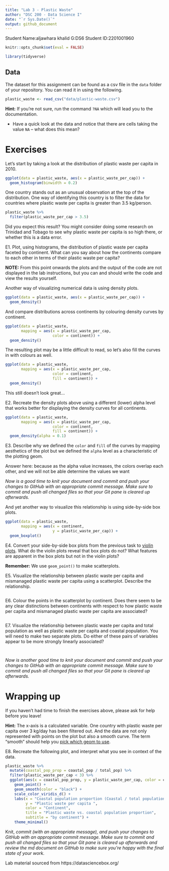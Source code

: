 ```yaml
---
title: "Lab 3 - Plastic Waste"
author: "DSC 200 - Data Science I"
date: "`r Sys.Date()`"
output: github_document
---
```


Student Name:aljawhara khalid 
G:DS6
Student ID:2201001960 

```r
knitr::opts_chunk$set(eval = FALSE)
```


```r
library(tidyverse)
```

## Data

The dataset for this assignment can be found as a csv file in the `data` folder of your repository.
You can read it in using the following.

```r
plastic_waste <- read_csv("data/plastic-waste.csv")
```


**Hint:** If you're not sure, run the command `?NA` which will lead you to the documentation.


-   Have a quick look at the data and notice that there are cells taking the value `NA` -- what does this mean?

# Exercises

Let's start by taking a look at the distribution of plastic waste per capita in 2010.

```r
ggplot(data = plastic_waste, aes(x = plastic_waste_per_cap)) +
  geom_histogram(binwidth = 0.2)
```

One country stands out as an unusual observation at the top of the distribution.
One way of identifying this country is to filter the data for countries where plastic waste per capita is greater than 3.5 kg/person.

```r
plastic_waste %>%
  filter(plastic_waste_per_cap > 3.5)
```

Did you expect this result?
You might consider doing some research on Trinidad and Tobago to see why plastic waste per capita is so high there, or whether this is a data error.

E1.  Plot, using histograms, the distribution of plastic waste per capita faceted by continent. What can you say about how the continents compare to each other in terms of their plastic waste per capita?


**NOTE:** From this point onwards the plots and the output of the code are not displayed in the lab instructions, but you can and should write the code and view the results yourself.


Another way of visualizing numerical data is using density plots.

```r
ggplot(data = plastic_waste, aes(x = plastic_waste_per_cap)) +
  geom_density()
```

And compare distributions across continents by colouring density curves by continent.

```r
ggplot(data = plastic_waste, 
       mapping = aes(x = plastic_waste_per_cap, 
                     color = continent)) +
  geom_density()
```

The resulting plot may be a little difficult to read, so let's also fill the curves in with colours as well.

```r
ggplot(data = plastic_waste, 
       mapping = aes(x = plastic_waste_per_cap, 
                     color = continent, 
                     fill = continent)) +
  geom_density()
```





This still doesn't look great...

E2.  Recreate the density plots above using a different (lower) alpha level that works better for displaying the density curves for all continents.
```r
ggplot(data = plastic_waste, 
       mapping = aes(x = plastic_waste_per_cap, 
                     color = continent, 
                     fill = continent)) +
  geom_density(alpha = 0.1)
```

E3.  Describe why we defined the `color` and `fill` of the curves by mapping aesthetics of the plot but we defined the `alpha` level as a characteristic of the plotting geom.

Answer here:
because as the alpha value increases, the colors overlap each other, and we will not be able determine the values we want 

*Now is a good time to knit your document and commit and push your changes to GitHub with an appropriate commit message. Make sure to commit and push all changed files so that your Git pane is cleared up afterwards.*

And yet another way to visualize this relationship is using side-by-side box plots.

```r
ggplot(data = plastic_waste, 
       mapping = aes(x = continent, 
                     y = plastic_waste_per_cap)) +
  geom_boxplot()
```

E4.  Convert your side-by-side box plots from the previous task to [violin plots](http://ggplot2.tidyverse.org/reference/geom_violin.html). What do the violin plots reveal that box plots do not? What features are apparent in the box plots but not in the violin plots?


**Remember:** We use `geom_point()` to make scatterplots.


E5.  Visualize the relationship between plastic waste per capita and mismanaged plastic waste per capita using a scatterplot.
    Describe the relationship.
    
```r

```

E6.  Colour the points in the scatterplot by continent.
    Does there seem to be any clear distinctions between continents with respect to how plastic waste per capita and mismanaged plastic waste per capita are associated?
    
```r

```

E7.  Visualize the relationship between plastic waste per capita and total population as well as plastic waste per capita and coastal population.
    You will need to make two separate plots.
    Do either of these pairs of variables appear to be more strongly linearly associated?

```r

```

```r

```


*Now is another good time to knit your document and commit and push your changes to GitHub with an appropriate commit message. Make sure to commit and push all changed files so that your Git pane is cleared up afterwards.*

# Wrapping up

If you haven't had time to finish the exercises above, please ask for help before you leave!


**Hint:** The x-axis is a calculated variable. One country with plastic waste per capita over 3 kg/day has been filtered out. And the data are not only represented with points on the plot but also a smooth curve. The term "smooth" should help you [pick which geom to use](https://ggplot2.tidyverse.org/reference/index.html#section-geoms).


E8.  Recreate the following plot, and interpret what you see in context of the data.

```r
plastic_waste %>% 
  mutate(coastal_pop_prop = coastal_pop / total_pop) %>%
  filter(plastic_waste_per_cap < 3) %>%
  ggplot(aes(x = coastal_pop_prop, y = plastic_waste_per_cap, color = continent)) + 
    geom_point() +
    geom_smooth(color = "black") +
    scale_color_viridis_d() +
    labs(x = "Coastal population proportion (Coastal / total population)", 
         y = "Plastic waste per capita ", 
         color = "Continent",
         title = "Plastic waste vs. coastal population proportion",
         subtitle = "by continent") +
    theme_minimal()
```

Knit, *commit (with an appropriate message), and push your changes to GitHub with an appropriate commit message. Make sure to commit and push all changed files so that your Git pane is cleared up afterwards and review the md document on GitHub to make sure you're happy with the final state of your work.*

Lab material sourced from https://datasciencebox.org/